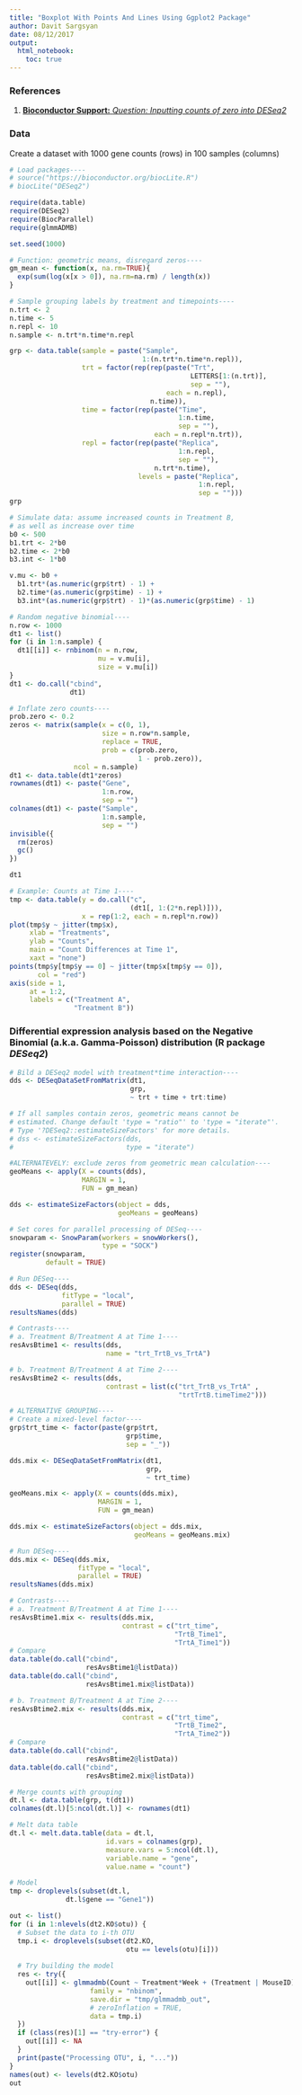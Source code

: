 ```yaml
---
title: "Boxplot With Points And Lines Using Ggplot2 Package"
author: Davit Sargsyan
date: 08/12/2017
output: 
  html_notebook:
    toc: true
---
```


### References
1. [**Bioconductor Support:** *Question: Inputting counts of zero into DESeq2*](https://support.bioconductor.org/p/63229/)

### Data
Create a dataset with 1000 gene counts (rows) in 100 samples (columns)

```r
# Load packages----
# source("https://bioconductor.org/biocLite.R")
# biocLite("DESeq2")

require(data.table)
require(DESeq2)
require(BiocParallel)
require(glmmADMB)

set.seed(1000)

# Function: geometric means, disregard zeros----
gm_mean <- function(x, na.rm=TRUE){
  exp(sum(log(x[x > 0]), na.rm=na.rm) / length(x))
}

# Sample grouping labels by treatment and timepoints----
n.trt <- 2
n.time <- 5
n.repl <- 10
n.sample <- n.trt*n.time*n.repl

grp <- data.table(sample = paste("Sample",
                                 1:(n.trt*n.time*n.repl)),
                  trt = factor(rep(rep(paste("Trt",
                                             LETTERS[1:(n.trt)],
                                             sep = ""), 
                                       each = n.repl),
                                   n.time)),
                  time = factor(rep(paste("Time", 
                                          1:n.time,
                                          sep = ""), 
                                    each = n.repl*n.trt)),
                  repl = factor(rep(paste("Replica",
                                          1:n.repl,
                                          sep = ""),
                                    n.trt*n.time),
                                levels = paste("Replica",
                                               1:n.repl,
                                               sep = "")))
grp

# Simulate data: assume increased counts in Treatment B,
# as well as increase over time
b0 <- 500
b1.trt <- 2*b0
b2.time <- 2*b0
b3.int <- 1*b0

v.mu <- b0 + 
  b1.trt*(as.numeric(grp$trt) - 1) + 
  b2.time*(as.numeric(grp$time) - 1) +
  b3.int*(as.numeric(grp$trt) - 1)*(as.numeric(grp$time) - 1)

# Random negative binomial----
n.row <- 1000
dt1 <- list()
for (i in 1:n.sample) {
  dt1[[i]] <- rnbinom(n = n.row,
                      mu = v.mu[i], 
                      size = v.mu[i])
}
dt1 <- do.call("cbind",
               dt1)

# Inflate zero counts----
prob.zero <- 0.2
zeros <- matrix(sample(x = c(0, 1),
                       size = n.row*n.sample,
                       replace = TRUE,
                       prob = c(prob.zero, 
                                1 - prob.zero)),
                ncol = n.sample)
dt1 <- data.table(dt1*zeros)
rownames(dt1) <- paste("Gene", 
                       1:n.row, 
                       sep = "")
colnames(dt1) <- paste("Sample", 
                       1:n.sample,
                       sep = "")
invisible({
  rm(zeros)
  gc()
})

dt1

# Example: Counts at Time 1----
tmp <- data.table(y = do.call("c",
                              (dt1[, 1:(2*n.repl)])),
                  x = rep(1:2, each = n.repl*n.row))
plot(tmp$y ~ jitter(tmp$x),
     xlab = "Treatments",
     ylab = "Counts",
     main = "Count Differences at Time 1",
     xaxt = "none")
points(tmp$y[tmp$y == 0] ~ jitter(tmp$x[tmp$y == 0]),
       col = "red")
axis(side = 1,
     at = 1:2,
     labels = c("Treatment A",
                "Treatment B"))
```

### Differential expression analysis based on the Negative Binomial (a.k.a. Gamma-Poisson) distribution (R package *DESeq2*)

```r
# Bild a DESeq2 model with treatment*time interaction----
dds <- DESeqDataSetFromMatrix(dt1, 
                              grp,
                              ~ trt + time + trt:time)

# If all samples contain zeros, geometric means cannot be
# estimated. Change default 'type = "ratio"' to 'type = "iterate"'.
# Type '?DESeq2::estimateSizeFactors' for more details.
# dss <- estimateSizeFactors(dds, 
#                            type = "iterate")

#ALTERNATEVELY: exclude zeros from geometric mean calculation----
geoMeans <- apply(X = counts(dds), 
                  MARGIN = 1,
                  FUN = gm_mean)

dds <- estimateSizeFactors(object = dds,
                           geoMeans = geoMeans)

# Set cores for parallel processing of DESeq----
snowparam <- SnowParam(workers = snowWorkers(), 
                       type = "SOCK")
register(snowparam, 
         default = TRUE)

# Run DESeq----
dds <- DESeq(dds,
             fitType = "local",
             parallel = TRUE)
resultsNames(dds)

# Contrasts----
# a. Treatment B/Treatment A at Time 1----
resAvsBtime1 <- results(dds,
                        name = "trt_TrtB_vs_TrtA")

# b. Treatment B/Treatment A at Time 2----
resAvsBtime2 <- results(dds,
                        contrast = list(c("trt_TrtB_vs_TrtA" ,
                                          "trtTrtB.timeTime2")))

# ALTERNATIVE GROUPING----
# Create a mixed-level factor----
grp$trt_time <- factor(paste(grp$trt, 
                             grp$time,
                             sep = "_"))

dds.mix <- DESeqDataSetFromMatrix(dt1, 
                                  grp,
                                  ~ trt_time)

geoMeans.mix <- apply(X = counts(dds.mix), 
                      MARGIN = 1,
                      FUN = gm_mean)

dds.mix <- estimateSizeFactors(object = dds.mix,
                               geoMeans = geoMeans.mix)

# Run DESeq----
dds.mix <- DESeq(dds.mix,
                 fitType = "local",
                 parallel = TRUE)
resultsNames(dds.mix)

# Contrasts----
# a. Treatment B/Treatment A at Time 1----
resAvsBtime1.mix <- results(dds.mix,
                            contrast = c("trt_time",
                                         "TrtB_Time1",
                                         "TrtA_Time1"))
# Compare
data.table(do.call("cbind", 
                   resAvsBtime1@listData))
data.table(do.call("cbind", 
                   resAvsBtime1.mix@listData))

# b. Treatment B/Treatment A at Time 2----
resAvsBtime2.mix <- results(dds.mix,
                            contrast = c("trt_time",
                                         "TrtB_Time2",
                                         "TrtA_Time2"))
# Compare
data.table(do.call("cbind", 
                   resAvsBtime2@listData))
data.table(do.call("cbind", 
                   resAvsBtime2.mix@listData))
```


```r
# Merge counts with grouping
dt.l <- data.table(grp, t(dt1))
colnames(dt.l)[5:ncol(dt.l)] <- rownames(dt1)

# Melt data table
dt.l <- melt.data.table(data = dt.l,
                        id.vars = colnames(grp),
                        measure.vars = 5:ncol(dt.l),
                        variable.name = "gene",
                        value.name = "count")

# Model
tmp <- droplevels(subset(dt.l,
              dt.l$gene == "Gene1"))

out <- list()
for (i in 1:nlevels(dt2.KO$otu)) {
  # Subset the data to i-th OTU
  tmp.i <- droplevels(subset(dt2.KO,
                             otu == levels(otu)[i]))
  
  # Try building the model
  res <- try({
    out[[i]] <- glmmadmb(Count ~ Treatment*Week + (Treatment | MouseID) + offset(sample.gmean),
                    family = "nbinom",
                    save.dir = "tmp/glmmadmb_out",
                    # zeroInflation = TRUE,
                    data = tmp.i)
  })
  if (class(res)[1] == "try-error") {          
    out[[i]] <- NA
  }
  print(paste("Processing OTU", i, "..."))
}
names(out) <- levels(dt2.KO$otu)
out
```